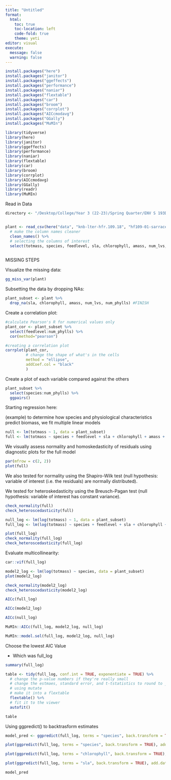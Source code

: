```yaml
---
title: "Untitled"
format: 
  html:
    toc: true
    toc-location: left
    code-fold: true
    theme: yeti
editor: visual
execute: 
  message: false
  warning: false
---
```


```r

install.packages("here")
install.packages("janitor")
install.packages("ggeffects")
install.packages("performance")
install.packages("naniar")
install.packages("flextable")
install.packages("car")
install.packages("broom")
install.packages("corrplot")
install.packages("AICcmodavg")
install.packages("GGally")
install.packages("MuMIn")

library(tidyverse)
library(here)
library(janitor)
library(ggeffects)
library(performance)
library(naniar) 
library(flextable)
library(car)
library(broom)
library(corrplot)
library(AICcmodavg)
library(GGally)
library(readr)
library(MuMIn)
```

Read in Data

```r

directory <- "/Desktop/College/Year 3 (22-23)/Spring Quarter/ENV S 193DS/ENVS-193DS_homework5/data/knb-lter-hrf.109.18"


plant <- read_csv(here("data", "knb-lter-hfr.109.18", "hf109-01-sarracenia.csv")) %>% 
  # make the column names cleaner
  clean_names() %>% 
  # selecting the columns of interest
  select(totmass, species, feedlevel, sla, chlorophyll, amass, num_lvs, num_phylls)
```

```r

```

MISSING STEPS

Visualize the missing data:

```r
gg_miss_var(plant)

```

Subsetting the data by dropping NAs:

```r
plant_subset <- plant %>%
  drop_na(sla, chlorophyll, amass, num_lvs, num_phylls) #FINISH

```

Create a correlation plot:

```r
#calculate Pearson's R for numerical values only
plant_cor <- plant_subset %>%
  select(feedlevel:num_phylls) %>%
  cor(method="pearson")

#creating a correlation plot
corrplot(plant_cor,
         # change the shape of what's in the cells
         method = "ellipse",
         addCoef.col = "black"
         )

```

Create a plot of each variable compared against the others

```r
plant_subset %>%
  select(species:num_phylls) %>%
  ggpairs()
```

Starting regression here:

(example) to determine how species and physiological characteristics predict biomass, we fit multiple linear models

```r
null <- lm(totmass ~ 1, data = plant_subset)
full <- lm(totmass ~ species + feedlevel + sla + chlorophyll + amass + num_lvs + num_phylls, data = plant_subset)
```

We visually assess normality and homoskedasticity of residuals using diagnostic plots for the full model

```r
par(mfrow = c(2, 2))
plot(full)

```

We also tested for normality using the Shapiro-Wilk test (null hypothesis: variable of interest (i.e. the residuals) are normally distributed).

We tested for heteroskedasticity using the Breusch-Pagan test (null hypothesis: variable of interest has constant variance).

```r
check_normality(full)
check_heteroscedasticity(full)
```

```r
null_log <- lm(log(totmass) ~ 1, data = plant_subset)
full_log <- lm(log(totmass) ~ species + feedlevel + sla + chlorophyll + amass + num_lvs + num_phylls, data = plant_subset)

plot(full_log)
check_normality(full_log)
check_heteroscedasticity(full_log)
```

Evaluate multicollinearity:

```r
car::vif(full_log)
```

```r
model2_log <- lm(log(totmass) ~ species, data = plant_subset)
plot(model2_log)
```

```r
check_normality(model2_log)
check_heteroscedasticity(model2_log)
```

```r
AICc(full_log)
```

```r
AICc(model2_log)
```

```r
AICc(null_log)
```

```r
MuMIn::AICc(full_log, model2_log, null_log)
```

```r
MuMIn::model.sel(full_log, model2_log, null_log)
```

Choose the lowest AIC Value

-   Which was full_log

```r
summary(full_log)
```

```r
table <- tidy(full_log, conf.int = TRUE, exponentiate = TRUE) %>% 
  # change the p-value numbers if they're really small
  # change the estmaes, standard error, and t-tstatistics to round to ___ digits
  # using mutate
  # make it into a flextable
  flextable() %>% 
  # fit it to the viewer
  autofit()

table
```

Using ggpredict() to backtrasform estimates

```r
model_pred <- ggpredict(full_log, terms = "species", back.transform = TRUE)

plot(ggpredict(full_log, terms = "species", back.transform = TRUE), add.data = TRUE)
```

```r
plot(ggpredict(full_log, terms = "chlorophyll", back.transform = TRUE), add.data = TRUE)
```

```r
plot(ggpredict(full_log, terms = "sla", back.transform = TRUE), add.data = TRUE)
```

```r
model_pred
```
